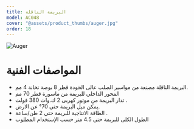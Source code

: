 ```yaml
---
title: البريمة الناقلة
model: AC048
cover: "@assets/product_thumbs/auger.jpg"
order: 18
---
```



<ProductTabs />

![Auger](@assets/article_images/auger_conveyor/auger_04.jpg)

# المواصفات الفنية

-   البريمة الناقلة مصنعة من مواسير الصلب عالى الجودة قطر 8 بوصة تخانة 4 مم.
-   المحور الداخلي للبريمة من ماسورة قطر 70 مم
-   تدار البريمة من موتور كهربى 2 ك.وات 380 فولت .
-   يمكن ميل البريمة حتى 70° عن الارض.
-   الطاقة الانتاجية للبريمة حتي 2 طن/ساعة .
-   الطول الكلى للبريمة حتي 4.5 متر حسب الإستخدام المطلوب
